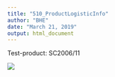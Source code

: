 ```yaml
---
title: "510_ProductLogisticInfo"
author: "BHE"
date: "March 21, 2019"
output: html_document
---
```


Test-product: SC2006/11

![](./images/logisticInfo.png)

